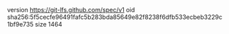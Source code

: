 version https://git-lfs.github.com/spec/v1
oid sha256:5f5cecfe96491fafc5b283bda85649e82f8238f6dfb533ecbeb3229c1bf9e735
size 1464
